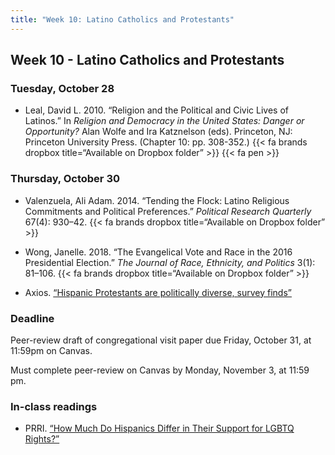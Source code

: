 ```yaml
---
title: "Week 10: Latino Catholics and Protestants"
---
```


::: {.content-visible when-format="pdf"}

## Week 10 - Latino Catholics and Protestants

:::


[//]: <> (Need to write intro)

### Tuesday, October 28

- Leal, David L. 2010. "Religion and the Political and Civic Lives of Latinos." In *Religion and Democracy in the United States: Danger or Opportunity?* Alan Wolfe and Ira Katznelson (eds). Princeton, NJ: Princeton University Press. (Chapter 10: pp. 308-352.) {{< fa brands dropbox title="Available on Dropbox folder" >}} {{< fa pen >}}



### Thursday, October 30

- Valenzuela, Ali Adam. 2014. "Tending the Flock: Latino Religious Commitments and Political Preferences." *Political Research Quarterly* 67(4): 930–42. {{< fa brands dropbox title="Available on Dropbox folder" >}}

- Wong, Janelle. 2018. "The Evangelical Vote and Race in the 2016 Presidential Election." *The Journal of Race, Ethnicity, and Politics* 3(1): 81–106. {{< fa brands dropbox title="Available on Dropbox folder" >}}

- Axios. ["Hispanic Protestants are politically diverse, survey finds"](https://www.axios.com/2024/09/17/hispanic-protestants-public-religion-research-institute)


:::{.callout-important}

### Deadline

Peer-review draft of congregational visit paper due Friday, October 31, at 11:59pm on Canvas.

Must complete peer-review on Canvas by Monday, November 3, at 11:59 pm.

:::



::: {.content-visible when-format="html"}

### In-class readings

- PRRI. ["How Much Do Hispanics Differ in Their Support for LGBTQ Rights?"](https://www.prri.org/spotlight/how-much-do-hispanics-differ-in-their-support-for-lgbtq-rights/)



:::

